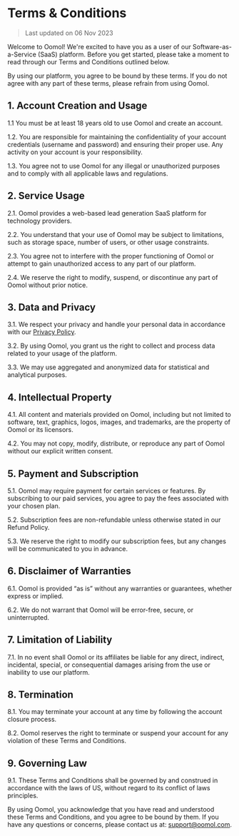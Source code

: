 # Terms & Conditions

> Last updated on 06 Nov 2023


Welcome to Oomol! We're excited to have you as a user of our Software-as-a-Service (SaaS) platform. Before you get started, please take a moment to read through our Terms and Conditions outlined below.

By using our platform, you agree to be bound by these terms. If you do not agree with any part of these terms, please refrain from using Oomol.

## 1. Account Creation and Usage

1.1 You must be at least 18 years old to use Oomol and create an account.

1.2. You are responsible for maintaining the confidentiality of your account credentials (username and password) and ensuring their proper use. Any activity on your account is your responsibility.

1.3. You agree not to use Oomol for any illegal or unauthorized purposes and to comply with all applicable laws and regulations.

## 2. Service Usage

2.1. Oomol provides a web-based lead generation SaaS platform for technology providers.

2.2. You understand that your use of Oomol may be subject to limitations, such as storage space, number of users, or other usage constraints.

2.3. You agree not to interfere with the proper functioning of Oomol or attempt to gain unauthorized access to any part of our platform.

2.4. We reserve the right to modify, suspend, or discontinue any part of Oomol without prior notice.

## 3. Data and Privacy

3.1. We respect your privacy and handle your personal data in accordance with our [Privacy Policy](/privacy).

3.2. By using Oomol, you grant us the right to collect and process data related to your usage of the platform.

3.3. We may use aggregated and anonymized data for statistical and analytical purposes.

## 4. Intellectual Property

4.1. All content and materials provided on Oomol, including but not limited to software, text, graphics, logos, images, and trademarks, are the property of Oomol or its licensors.

4.2. You may not copy, modify, distribute, or reproduce any part of Oomol without our explicit written consent.

## 5. Payment and Subscription

5.1. Oomol may require payment for certain services or features. By subscribing to our paid services, you agree to pay the fees associated with your chosen plan.

5.2. Subscription fees are non-refundable unless otherwise stated in our Refund Policy.

5.3. We reserve the right to modify our subscription fees, but any changes will be communicated to you in advance.

## 6. Disclaimer of Warranties

6.1. Oomol is provided “as is” without any warranties or guarantees, whether express or implied.

6.2. We do not warrant that Oomol will be error-free, secure, or uninterrupted.

## 7. Limitation of Liability

7.1. In no event shall Oomol or its affiliates be liable for any direct, indirect, incidental, special, or consequential damages arising from the use or inability to use our platform.

## 8. Termination

8.1. You may terminate your account at any time by following the account closure process.

8.2. Oomol reserves the right to terminate or suspend your account for any violation of these Terms and Conditions.

## 9. Governing Law

9.1. These Terms and Conditions shall be governed by and construed in accordance with the laws of US, without regard to its conflict of laws principles.

By using Oomol, you acknowledge that you have read and understood these Terms and Conditions, and you agree to be bound by them. If you have any questions or concerns, please contact us at: support@oomol.com.